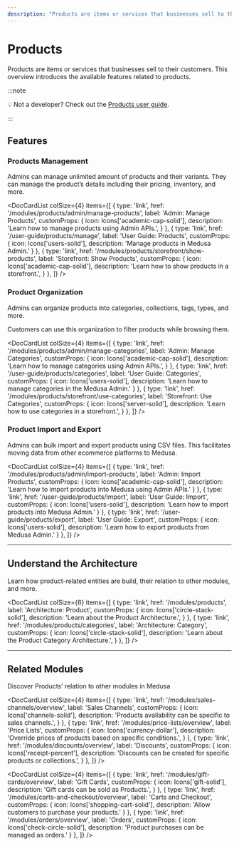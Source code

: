 ```yaml
---
description: "Products are items or services that businesses sell to their customers. Learn about the available features and guides."
---
```



# Products

Products are items or services that businesses sell to their customers. This overview introduces the available features related to products.

:::note

💡 Not a developer? Check out the [Products user guide](../../user-guide/products/manage.mdx).

:::

## Features

### Products Management

Admins can manage unlimited amount of products and their variants. They can manage the product’s details including their pricing, inventory, and more.

<DocCardList colSize={4} items={[
  {
    type: 'link',
    href: '/modules/products/admin/manage-products',
    label: 'Admin: Manage Products',
    customProps: {
      icon: Icons['academic-cap-solid'],
      description: 'Learn how to manage products using Admin APIs.',
    }
  },
  {
    type: 'link',
    href: '/user-guide/products/manage',
    label: 'User Guide: Products',
    customProps: {
      icon: Icons['users-solid'],
      description: 'Manage products in Medusa Admin.'
    }
  },
  {
    type: 'link',
    href: '/modules/products/storefront/show-products',
    label: 'Storefront: Show Products',
    customProps: {
      icon: Icons['academic-cap-solid'],
      description: 'Learn how to show products in a storefront.',
    }
  },
]} />

### Product Organization

Admins can organize products into categories, collections, tags, types, and more.

Customers can use this organization to filter products while browsing them.

<DocCardList colSize={4} items={[
  {
    type: 'link',
    href: '/modules/products/admin/manage-categories',
    label: 'Admin: Manage Categories',
    customProps: {
      icon: Icons['academic-cap-solid'],
      description: 'Learn how to manage categories using Admin APIs.',
    }
  },
  {
    type: 'link',
    href: '/user-guide/products/categories',
    label: 'User Guide: Categories',
    customProps: {
      icon: Icons['users-solid'],
      description: 'Learn how to manage categories in the Medusa Admin.'
    }
  },
  {
    type: 'link',
    href: '/modules/products/storefront/use-categories',
    label: 'Storefront: Use Categories',
    customProps: {
      icon: Icons['server-solid'],
      description: 'Learn how to use categories in a storefront.',
    }
  },
]} />

### Product Import and Export

Admins can bulk import and export products using CSV files. This facilitates moving data from other ecommerce platforms to Medusa.

<DocCardList colSize={4} items={[
  {
    type: 'link',
    href: '/modules/products/admin/import-products',
    label: 'Admin: Import Products',
    customProps: {
      icon: Icons['academic-cap-solid'],
      description: 'Learn how to import products into Medusa using Admin APIs.'
    }
  },
  {
    type: 'link',
    href: '/user-guide/products/import',
    label: 'User Guide: Import',
    customProps: {
      icon: Icons['users-solid'],
      description: 'Learn how to import products into Medusa Admin.'
    }
  },
  {
    type: 'link',
    href: '/user-guide/products/export',
    label: 'User Guide: Export',
    customProps: {
      icon: Icons['users-solid'],
      description: 'Learn how to export products from Medusa Admin.'
    }
  },
]} />

---

## Understand the Architecture

Learn how product-related entities are build, their relation to other modules, and more.

<DocCardList colSize={6} items={[
  {
    type: 'link',
    href: '/modules/products',
    label: 'Architecture: Product',
    customProps: {
      icon: Icons['circle-stack-solid'],
      description: 'Learn about the Product Architecture.',
    }
  },
  {
    type: 'link',
    href: '/modules/products/categories',
    label: 'Architecture: Category',
    customProps: {
      icon: Icons['circle-stack-solid'],
      description: 'Learn about the Product Category Architecture.',
    }
  },
]} />

---

## Related Modules

Discover Products’ relation to other modules in Medusa

<DocCardList colSize={4} items={[
  {
    type: 'link',
    href: '/modules/sales-channels/overview',
    label: 'Sales Channels',
    customProps: {
      icon: Icons['channels-solid'],
      description: 'Products availability can be specific to sales channels.',
    }
  },
  {
    type: 'link',
    href: '/modules/price-lists/overview',
    label: 'Price Lists',
    customProps: {
      icon: Icons['currency-dollar'],
      description: 'Override prices of products based on specific conditions.',
    }
  },
  {
    type: 'link',
    href: '/modules/discounts/overview',
    label: 'Discounts',
    customProps: {
      icon: Icons['receipt-percent'],
      description: 'Discounts can be created for specific products or collections.',
    }
  },
]} />

<DocCardList colSize={4} items={[
  {
    type: 'link',
    href: '/modules/gift-cards/overview',
    label: 'Gift Cards',
    customProps: {
      icon: Icons['gift-solid'],
      description: 'Gift cards can be sold as Products.',
    }
  },
  {
    type: 'link',
    href: '/modules/carts-and-checkout/overview',
    label: 'Carts and Checkout',
    customProps: {
      icon: Icons['shopping-cart-solid'],
      description: 'Allow customers to purchase your products.'
    }
  },
  {
    type: 'link',
    href: '/modules/orders/overview',
    label: 'Orders',
    customProps: {
      icon: Icons['check-circle-solid'],
      description: 'Product purchases can be managed as orders.'
    }
  },
]} />